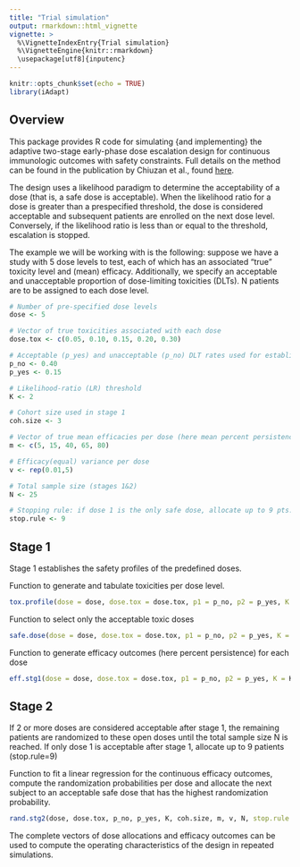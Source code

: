 ```yaml
---
title: "Trial simulation"
output: rmarkdown::html_vignette
vignette: >
  %\VignetteIndexEntry{Trial simulation}
  %\VignetteEngine{knitr::rmarkdown}
  \usepackage[utf8]{inputenc}
---
```


```r
knitr::opts_chunk$set(echo = TRUE)
library(iAdapt)
```

## Overview 

This package provides R code for simulating \{and implementing\} the adaptive two-stage early-phase dose escalation design for continuous immunologic outcomes with safety constraints. Full details on the method can be found in the publication by Chiuzan et al., found [here](https://www.tandfonline.com/doi/abs/10.1080/19466315.2018.1462727).

The design uses a likelihood paradigm to determine the acceptability of a dose (that is, a safe dose is acceptable). When the likelihood ratio for a dose is greater than a prespecified threshold, the dose is considered acceptable and subsequent patients are enrolled on the next dose level. Conversely, if the likelihood ratio is less than or equal to the threshold, escalation is stopped. 


The example we will be working with is the following: suppose we have a study with 5 dose levels to test, each of which has an associated "true" toxicity level and (mean) efficacy. Additionally, we specify an acceptable and unacceptable proportion of dose-limiting toxicities (DLTs). N patients are to be assigned to each dose level. 

```r
# Number of pre-specified dose levels
dose <- 5 

# Vector of true toxicities associated with each dose
dose.tox <- c(0.05, 0.10, 0.15, 0.20, 0.30)       

# Acceptable (p_yes) and unacceptable (p_no) DLT rates used for establishing safety
p_no <- 0.40                                     
p_yes <- 0.15    

# Likelihood-ratio (LR) threshold
K <- 2                                          

# Cohort size used in stage 1
coh.size <- 3 

# Vector of true mean efficacies per dose (here mean percent persistence per dose)
m <- c(5, 15, 40, 65, 80)                     

# Efficacy(equal) variance per dose
v <- rep(0.01,5) 

# Total sample size (stages 1&2)                            
N <- 25                                        

# Stopping rule: if dose 1 is the only safe dose, allocate up to 9 pts.
stop.rule <- 9   
```


## Stage 1

Stage 1 establishes the safety profiles of the predefined doses. 


Function to generate and tabulate toxicities per dose level.
```r
tox.profile(dose = dose, dose.tox = dose.tox, p1 = p_no, p2 = p_yes, K = K, coh.size = coh.size)
```

Function to select only the acceptable toxic doses 
```r
safe.dose(dose = dose, dose.tox = dose.tox, p1 = p_no, p2 = p_yes, K = K, coh.size = coh.size) 
```
 
Function to generate efficacy outcomes (here percent persistence) for each dose
```r
eff.stg1(dose = dose, dose.tox = dose.tox, p1 = p_no, p2 = p_yes, K = K, coh.size = coh.size, m, v, nbb = 100)
```

 

## Stage 2

If 2 or more doses are considered acceptable after stage 1, the remaining patients are randomized to these open doses until the total sample size N is reached. If only dose 1 is acceptable after stage 1, allocate up to 9 patients (stop.rule=9)	
 
 
Function to fit a linear regression for the continuous efficacy outcomes, compute the randomization probabilities per dose and allocate the next subject to an acceptable safe dose that has the highest randomization probability.
```r
rand.stg2(dose, dose.tox, p_no, p_yes, K, coh.size, m, v, N, stop.rule = stop.rule, cohort = 1, samedose = T, nbb = 100) 
```

The complete vectors of dose allocations and efficacy outcomes can be used to compute the operating characteristics of the design in repeated simulations.
 
 
 
 
 
 